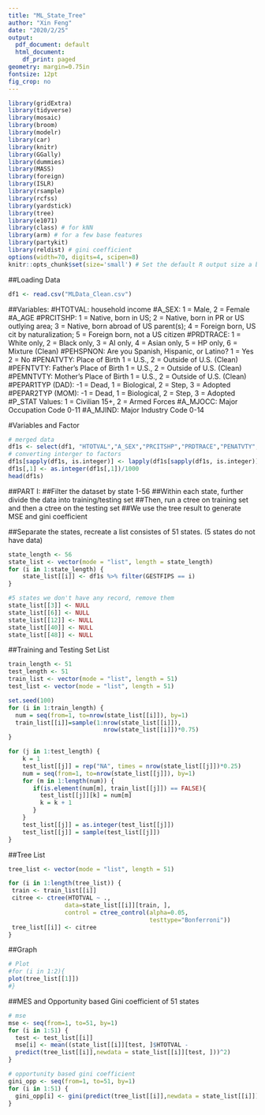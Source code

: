 ```yaml
---
title: "ML_State_Tree"
author: "Xin Feng"
date: "2020/2/25"
output:
  pdf_document: default
  html_document:
    df_print: paged
geometry: margin=0.75in
fontsize: 12pt
fig_crop: no
---
```



```r
library(gridExtra)
library(tidyverse)
library(mosaic)
library(broom)
library(modelr)
library(car)
library(knitr)
library(GGally)
library(dummies)
library(MASS)
library(foreign)
library(ISLR)
library(rsample)
library(rcfss)
library(yardstick)
library(tree)
library(e1071)
library(class) # for kNN
library(arm) # for a few base features
library(partykit)
library(reldist) # gini coefficient
options(width=70, digits=4, scipen=8)
knitr::opts_chunk$set(size='small') # Set the default R output size a bit smaller
```


##Loading Data
```r
df1 <- read.csv("MLData_Clean.csv")
```

##Variables: 
#HTOTVAL: household income
#A_SEX: 1 = Male, 2 = Female
#A_AGE
#PRCITSHP: 1 = Native, born in US; 2 = Native, born in PR or US outlying area; 3 = Native, born abroad of US parent(s); 4 = Foreign born, US cit by naturalization; 5 = Foreign born, not a US citizen
#PRDTRACE: 1 = White only, 2 = Black only, 3 = AI only, 4 = Asian only, 5 = HP only, 6 = Mixture (Clean)
#PEHSPNON: Are you Spanish, Hispanic, or Latino?  1 = Yes 2 = No
#PENATVTY: Place of Birth 1 = U.S., 2 = Outside of U.S. (Clean)
#PEFNTVTY: Father's Place of Birth 1 = U.S., 2 = Outside of U.S. (Clean)
#PEMNTVTY: Mother's Place of Birth 1 = U.S., 2 = Outside of U.S. (Clean)
#PEPAR1TYP (DAD): -1 = Dead, 1 = Biological, 2 = Step, 3 = Adopted
#PEPAR2TYP (MOM): -1 = Dead, 1 = Biological, 2 = Step, 3 = Adopted
#P_STAT Values: 1 = Civilian 15+, 2 = Armed Forces
#A_MJOCC: Major Occupation Code 0-11
#A_MJIND: Major Industry Code 0-14

#Variables and Factor
```r
# merged data
df1s <- select(df1, "HTOTVAL","A_SEX","PRCITSHP","PRDTRACE","PENATVTY","PEFNTVTY","PEMNTVTY","PEPAR1TYP","PEPAR2TYP","P_STAT", "A_MJOCC", "A_MJIND", "GESTFIPS", "state", "state_full")
# converting interger to factors
df1s[sapply(df1s, is.integer)] <- lapply(df1s[sapply(df1s, is.integer)], as.factor)
df1s[,1] <- as.integer(df1s[,1])/1000
head(df1s)
```

##PART I: 
##Filter the dataset by state 1-56
##Within each state, further divide the data into training/testing set
##Then, run a ctree on training set and then a ctree on the testing set
##We use the tree result to generate MSE and gini coefficient


##Separate the states, recreate a list consistes of 51 states. (5 states do not have data)
```r
state_length <- 56
state_list <- vector(mode = "list", length = state_length)
for (i in 1:state_length) {
    state_list[[i]] <- df1s %>% filter(GESTFIPS == i)
}

#5 states we don't have any record, remove them
state_list[[3]] <- NULL
state_list[[6]] <- NULL
state_list[[12]] <- NULL
state_list[[40]] <- NULL
state_list[[48]] <- NULL
```


##Training and Testing Set List
```r
train_length <- 51
test_length <- 51
train_list <- vector(mode = "list", length = 51)
test_list <- vector(mode = "list", length = 51)

set.seed(100)
for (i in 1:train_length) {
  num = seq(from=1, to=nrow(state_list[[i]]), by=1) 
  train_list[[i]]=sample(1:nrow(state_list[[i]]),
                           nrow(state_list[[i]])*0.75)
}

for (j in 1:test_length) {
    k = 1
    test_list[[j]] = rep("NA", times = nrow(state_list[[j]])*0.25)
    num = seq(from=1, to=nrow(state_list[[j]]), by=1) 
    for (m in 1:length(num)) {
       if(is.element(num[m], train_list[[j]]) == FALSE){
         test_list[[j]][k] = num[m]
         k = k + 1
       }
    }
    test_list[[j]] = as.integer(test_list[[j]])
    test_list[[j]] = sample(test_list[[j]])
}

```


##Tree List
```r
tree_list <- vector(mode = "list", length = 51)

for (i in 1:length(tree_list)) {
 train <- train_list[[i]]
 citree <- ctree(HTOTVAL ~ .,
                data=state_list[[i]][train, ],
                control = ctree_control(alpha=0.05,
                                        testtype="Bonferroni"))
 tree_list[[i]] <- citree
}
```


##Graph
```r
# Plot
#for (i in 1:2){
plot(tree_list[[1]])
#}
```

##MES and Opportunity based Gini coefficient of 51 states
```r
# mse
mse <- seq(from=1, to=51, by=1)
for (i in 1:51) {
  test <- test_list[[i]]
  mse[i] <- mean((state_list[[i]][test, ]$HTOTVAL - 
  predict(tree_list[[i]],newdata = state_list[[i]][test, ]))^2)
}

# opportunity based gini coefficient
gini_opp <- seq(from=1, to=51, by=1)
for (i in 1:51) {
  gini_opp[i] <- gini(predict(tree_list[[i]],newdata = state_list[[i]]))
}

```